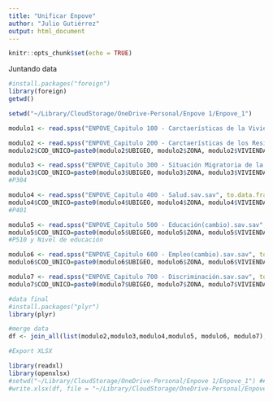 ```yaml
---
title: "Unificar Enpove"
author: "Julio Gutiérrez"
output: html_document
---
```


```r
knitr::opts_chunk$set(echo = TRUE)
```

Juntando data

```r

#install.packages("foreign")
library(foreign)
getwd()

setwd("~/Library/CloudStorage/OneDrive-Personal/Enpove 1/Enpove_1")

modulo1 <- read.spss("ENPOVE_Capitulo 100 - Carctaerísticas de la Vivienda y del Hogar.sav.sav", to.data.frame = T)

modulo2 <- read.spss("ENPOVE_Capitulo 200 - Carctaerísticas de los Residentes del Hogar.sav.sav", to.data.frame = T)
modulo2$COD_UNICO=paste0(modulo2$UBIGEO, modulo2$ZONA, modulo2$VIVIENDA, modulo2$HOGAR, modulo2$CODPERSO)

modulo3 <- read.spss("ENPOVE_Capitulo 300 - Situación Migratoria de la Persona.sav.sav", to.data.frame = T)
modulo3$COD_UNICO=paste0(modulo3$UBIGEO, modulo3$ZONA, modulo3$VIVIENDA, modulo3$HOGAR, modulo3$CODPERSO)
#P304

modulo4 <- read.spss("ENPOVE_Capitulo 400 - Salud.sav.sav", to.data.frame = T)
modulo4$COD_UNICO=paste0(modulo4$UBIGEO, modulo4$ZONA, modulo4$VIVIENDA, modulo4$HOGAR, modulo4$CODPERSO)
#P401

modulo5 <- read.spss("ENPOVE_Capitulo 500 - Educación(cambio).sav.sav", to.data.frame = T)
modulo5$COD_UNICO=paste0(modulo5$UBIGEO, modulo5$ZONA, modulo5$VIVIENDA, modulo5$HOGAR, modulo5$CODPERSO)
#P510 y Nivel de educación

modulo6 <- read.spss("ENPOVE_Capitulo 600 - Empleo(cambio).sav.sav", to.data.frame = T)
modulo6$COD_UNICO=paste0(modulo6$UBIGEO, modulo6$ZONA, modulo6$VIVIENDA, modulo6$HOGAR, modulo6$CODPERSO)

modulo7 <- read.spss("ENPOVE_Capitulo 700 - Discriminación.sav.sav", to.data.frame = T)
modulo7$COD_UNICO=paste0(modulo7$UBIGEO, modulo7$ZONA, modulo7$VIVIENDA, modulo7$HOGAR, modulo7$CODPERSO)

#data final 
#install.packages("plyr")
library(plyr)

#merge data
df <- join_all(list(modulo2,modulo3,modulo4,modulo5, modulo6, modulo7),by = 'COD_UNICO', type = 'full')

```

```r
#Export XLSX

library(readxl)
library(openxlsx)
#setwd("~/Library/CloudStorage/OneDrive-Personal/Enpove 1/Enpove_1") ##ubicación del archivo
#write.xlsx(df, file = "~/Library/CloudStorage/OneDrive-Personal/Enpove 1/Enpove_1/Enpove_1.xlsx")#export xlsx
```



